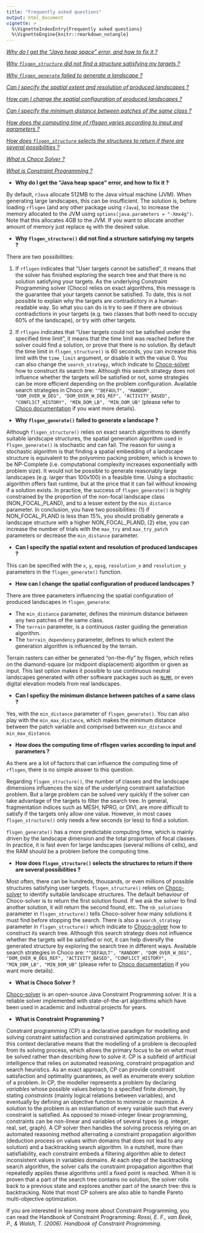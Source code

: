 ```yaml
---
title: "Frequently asked questions"
output: html_document
vignette: >
  %\VignetteIndexEntry{Frequently asked questions}
  %\VignetteEngine{knitr::rmarkdown_notangle}
---
```


*[Why do I get the "Java heap space" error, and how to fix it ?](#heap)*

*[Why `flsgen_structure` did not find a structure satisfying my targets ?](#no_struct)*

*[Why `flsgen_generate` failed to generate a landscape ?](#no_land)*

*[Can I specify the spatial extent and resolution of produced landscapes ?](#spatial_extent)*

*[How can I change the spatial configuration of produced landscapes ?](#spatial_conf)*

*[Can I specify the minimum distance between patches of the same class ?](#min_dist)*

*[How does the computing time of rflsgen varies according to input and parameters ?](#time)*

*[How does `flsgen_structure` selects the structures to return if there are several possibilities ?](#nb_solutions)*

*[What is Choco Solver ? ](#choco)*

*[What is Constraint Programming ?](#constraint programming)*

- **Why do I get the "Java heap space" error, and how to fix it ? <a name="heap"></a>**

By default, `rJava` allocate 512MB to the Java virtual machine (JVM). When generating large landscapes, this can be insufficient. The solution is, before loading `rflsgen` (and any other package using `rJava`), to increase the memory allocated to the JVM using `options(java.parameters = "-Xmx4g")`. Note that this allocates 4GB to the JVM. If you want to allocate another amount of memory just replace `4g` with the desired value.

- **Why `flsgen_structure()` did not find a structure satisfying my targets ? <a name="no_struct"></a>**

There are two possibilities:

1. If `rflsgen` indicates that "User targets cannot be satisfied", it means that the solver has finished exploring the search tree and that there is no solution satisfying your targets. As the underlying Constraint Programming solver (Choco) relies on exact algorithms, this message is the guarantee that your targets cannot be satisfied. To date, this is not possible to explain why the targets are contradictory in a human-readable way. So what you can do is try to see if there are obvious contradictions in your targets (e.g. two classes that both need to occupy 60% of the landscape), or try with other targets.

2. If `rflsgen` indicates that "User targets could not be satisfied under the specified time limit", it means that the time limit was reached before the solver could find a solution, or prove that there is no solution. By default the time limit in `flsgen_structure()` is 60 seconds, you can increase this limit with the `time_limit` argument, or disable it with the value 0. You can also change the `search_strategy`, which indicate to [Choco-solver](https://choco-solver.org/) how to construct its search tree. Although this search strategy does not influence whether the targets will be satisfied or not, some strategies can be more efficient depending on the problem configuration. Available search strategies in Choco are: `""DEFAULT", "RANDOM", "DOM_OVER_W_DEG", "DOM_OVER_W_DEG_REF", "ACTIVITY_BASED", "CONFLICT_HISTORY", "MIN_DOM_LB", "MIN_DOM_UB"` (please refer to [Choco documentation](https://choco-solver.org/docs/solving/strategies/) if you want more details).

- **Why `flsgen_generate()` failed to generate a landscape ? <a name="no_land"></a>**

Although `flsgen_structure()` relies on exact search algorithms to identify suitable landscape structures, the spatial generation algorithm used in `flsgen_generate()` is stochastic and can fail. The reason for using a stochastic algorithm is that finding a spatial embedding of a landscape structure is equivalent to the polyomino packing problem, which is known to be NP-Complete (i.e. computational complexity increases exponentially with problem size). It would not be possible to generate reasonably large landscapes (e.g. larger than 100x100) in a feasible time. Using a stochastic algorithm offers fast runtime, but at the price that it can fail without knowing if a solution exists. In practice, the success of `flsgen_generate()` is highly constrained by the proportion of the non-focal landscape class (NON_FOCAL_PLAND), and to a lesser extent by the `min_distance` parameter. In conclusion, you have two possibilities: (1) if NON_FOCAL_PLAND is less than 15%, you should probably generate a landscape structure with a higher NON_FOCAL_PLAND, (2) else, you can increase the number of trials with the `max_try` and `max_try_patch` parameters or decrease the `min_distance` parameter.

- **Can I specify the spatial extent and resolution of produced landscapes ? <a name="spatial_extent"></a>**

This can be specified with the `x`, `y`, `epsg`, `resolution_x` and `resolution_y` parameters in the `flsgen_generate()` function.

- **How can I change the spatial configuration of produced landscapes ? <a name="spatial_conf"></a>**

There are three parameters influencing the spatial configuration of produced landscapes in `flsgen_generate`:

- The `min_distance` parameter, defines the minimum distance between any two patches of the same class.
- The `terrain` parameter, is a continuous raster guiding the generation algorithm.
- The `terrain_dependency` parameter, defines to which extent the generation algorithm is influenced by the terrain.

Terrain rasters can either be generated "on-the-fly" by flsgen, which relies on the diamond-square (or midpoint displacement) algorithm or given as input. This last option makes it possible to use continuous neutral landscapes generated with other software packages such as [`NLMR`](https://ropensci.github.io/NLMR/), or even digital elevation models from real landscapes.

- **Can I speficy the minimum distance between patches of a same class ? <a name="min_dist"></a>**

Yes, with the `min_distance` parameter of `flsgen_generate()`. You can also play with the `min_max_distance`, which makes the minimum distance between the patch variable and comprised between `min_distance` and `min_max_distance`.

- **How does the computing time of rflsgen varies according to input and parameters ? <a name="time"></a>**

As there are a lot of factors that can influence the computing time of `rflsgen`, there is no simple answer to this question.

Regarding `flsgen_structure()`, the number of classes and the landscape dimensions influences the size of the underlying constraint satisfaction problem. But a large problem can be solved very quickly if the solver can take advantage of the targets to filter the search tree. In general, fragmentation indices such as MESH, NPRO, or DIVI, are more difficult to satisfy if the targets only allow one value. However, in most cases `flsgen_structure()` only needs a few seconds (or less) to find a solution.

`flsgen_generate()` has a more predictable computing time, which is mainly driven by the landscape dimension and the total proportion of focal classes. In practice, it is fast even for large landscapes (several millions of cells), and the RAM should be a problem before the computing time.

- **How does `flsgen_structure()` selects the structures to return if there are several possibilities ? <a name="nb_solutions"></a>**

Most often, there can be hundreds, thousands, or even millions of possible structures satisfying user targets. `flsgen_structure()` relies on [Choco-solver](https://choco-solver.org/) to identify suitable landscape structures. The default behaviour of Choco-solver is to return the first solution found. If we ask the solver to find another solution, it will return the second found, etc. The `nb_solutions` parameter in `flsgen_structure()` tells Choco-solver how many solutions it must find before stopping the search. There is also a `search_strategy` parameter in `flsgen_structure()` which indicate to [Choco-solver](https://choco-solver.org/) how to construct its search tree. Although this search strategy does not influence whether the targets will be satisfied or not, it can help diversify the generated structure by exploring the search tree in different ways. Available search strategies in Choco are: `""DEFAULT", "RANDOM", "DOM_OVER_W_DEG", "DOM_OVER_W_DEG_REF", "ACTIVITY_BASED", "CONFLICT_HISTORY", "MIN_DOM_LB", "MIN_DOM_UB"` (please refer to [Choco documentation](https://choco-solver.org/docs/solving/strategies/) if you want more details).

- **What is Choco Solver ? <a name="choco"></a>**

[Choco-solver](https://choco-solver.org/) is an open-source Java Constraint Programming solver. It is a reliable solver implemented with state-of-the-art algorithms which have been used in academic and industrial projects for years.

- **What is Constraint Programming ? <a name="constraint programming"></a>**

Constraint programming (CP) is a declarative paradigm for modelling and solving constraint satisfaction and constrained optimization problems. In this context declarative means that the modelling of a problem is decoupled from its solving process, which allows the primary focus to be on *what* must be solved rather than describing *how* to solve it. CP is a subfield of artificial intelligence that relies on automated reasoning, constraint propagation and search heuristics. As an exact approach, CP can provide constraint satisfaction and optimality guarantees, as well as enumerate every solution of a problem. In CP, the modeller represents a problem by declaring *variables* whose possible values belong to a specified finite *domain*, by stating *constraints* (mainly logical relations between variables), and eventually by defining an objective function to minimize or maximize. A solution to the problem is an instantiation of every variable such that every constraint is satisfied. As opposed to mixed-integer linear programming, constraints can be non-linear and variables of several types (e.g. integer, real, set, graph). A CP solver then handles the solving process relying on an automated reasoning method alternating a constraint propagation algorithm (deduction process on values within domains that does not lead to any solution) and a backtracking search algorithm. In a nutshell, more than satisfiability, each constraint embeds a filtering algorithm able to detect inconsistent values in variables domains. At each step of the backtracking search algorithm, the solver calls the constraint propagation algorithm that repeatedly applies these algorithms until a fixed point is reached. When it is proven that a part of the search tree contains no solution, the solver rolls back to a previous state and explores another part of the search tree: this is backtracking. Note that most CP solvers are also able to handle Pareto multi-objective optimization.

If you are interested in learning more about Constraint Programming, you can read the Handbook of Constraint Programming: *Rossi, E. F., van Beek, P., & Walsh, T. (2006). Handbook of Constraint Programming.*
